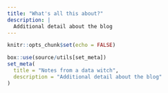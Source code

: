 ```yaml
---
title: "What's all this about?"
description: |
  Additional detail about the blog
---
```


```r
knitr::opts_chunk$set(echo = FALSE)
```

```r
box::use(source/utils[set_meta])
set_meta(
  title = "Notes from a data witch",
  description = "Additional detail about the blog"
)
```
